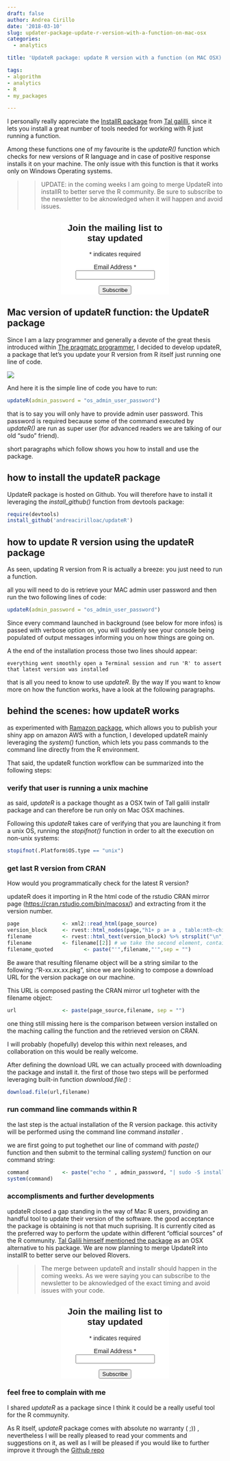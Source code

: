 ```yaml
---
draft: false
author: Andrea Cirillo
date: '2018-03-10'
slug: updater-package-update-r-version-with-a-function-on-mac-osx
categories:
  - analytics

title: 'UpdateR package: update R version with a function (on MAC OSX)'

tags:
- algorithm
- analytics
- R
- my_packages

---
```


I personally really appreciate the [InstallR package](https://cran.r-project.org/web/packages/installr/installr.pdf) from [Tal galilli](https://twitter.com/talgalili), since it lets you install a great number of tools needed for working with R just running a function.

Among these functions one of my favourite is the _updateR()_ function which checks for new versions of R language and in case of positive response installs it on your machine. The only issue with this function is that it works only on Windows Operating systems.


<div style="color:blue;">
> > UPDATE: in the coming weeks I am going to merge UpdateR into installR to better serve the R community. Be sure to subscribe to the newsletter to be aknowledged when it will happen and avoid issues.

</div>

<!-- Begin Mailchimp Signup Form -->
<center>
<link href="//cdn-images.mailchimp.com/embedcode/classic-10_7.css" rel="stylesheet" type="text/css">
<style type="text/css">
	#mc_embed_signup{background:#fff; clear:left; font:14px Helvetica,Arial,sans-serif;width:50%; }
	/* Add your own Mailchimp form style overrides in your site stylesheet or in this style block.
	   We recommend moving this block and the preceding CSS link to the HEAD of your HTML file. */
</style>
<div id="mc_embed_signup">
<form action="https://andreacirillo.us18.list-manage.com/subscribe/post?u=ea38207c9143ded9017ecd6bc&amp;id=4421c1bc47" method="post" id="mc-embedded-subscribe-form" name="mc-embedded-subscribe-form" class="validate" target="_blank" novalidate>
<div id="mc_embed_signup_scroll">
<h2>Join the mailing list to stay updated</h2>
<div class="indicates-required"><span class="asterisk">*</span> indicates required</div>
<div class="mc-field-group">
<label for="mce-EMAIL">Email Address  <span class="asterisk">*</span>
</label>
<input type="email" value="" name="EMAIL" class="required email" id="mce-EMAIL">
</div>
<div id="mce-responses" class="clear">
<div class="response" id="mce-error-response" style="display:none"></div>
<div class="response" id="mce-success-response" style="display:none"></div>
</div>   

<div style="position: absolute; left: -5000px;" aria-hidden="true"><input type="text" name="b_ea38207c9143ded9017ecd6bc_4421c1bc47" tabindex="-1" value=""></div>
<div class="clear"><input type="submit" value="Subscribe" name="subscribe" id="mc-embedded-subscribe" class="button"></div>
</div>
</form>
</div>
</center>
<script type='text/javascript' src='//s3.amazonaws.com/downloads.mailchimp.com/js/mc-validate.js'></script><script type='text/javascript'>(function($) {window.fnames = new Array(); window.ftypes = new Array();fnames[0]='EMAIL';ftypes[0]='email';fnames[1]='FNAME';ftypes[1]='text';fnames[2]='LNAME';ftypes[2]='text';fnames[3]='ADDRESS';ftypes[3]='address';fnames[4]='PHONE';ftypes[4]='phone';fnames[5]='BIRTHDAY';ftypes[5]='birthday';}(jQuery));var $mcj = jQuery.noConflict(true);</script>
<!--End mc_embed_signup-->



## Mac version of updateR function: the UpdateR package

Since I am a lazy programmer and generally a devote of the great thesis introduced within [The pragmatc programmer](https://amzn.to/2RoOKQC), I decided to develop updateR, a package that let's you update your R version from R itself just running one line of code.

<a target="_blank"  href="https://www.amazon.co.uk/gp/product/020161622X/ref=as_li_tl?ie=UTF8&camp=1634&creative=6738&creativeASIN=020161622X&linkCode=as2&tag=andreaciril08-21&linkId=ce6f49120d6e0d3d28cfd95005941dce"><img border="0" src="//ws-eu.amazon-adsystem.com/widgets/q?_encoding=UTF8&MarketPlace=GB&ASIN=020161622X&ServiceVersion=20070822&ID=AsinImage&WS=1&Format=_SL250_&tag=andreaciril08-21" ></a><img src="//ir-uk.amazon-adsystem.com/e/ir?t=andreaciril08-21&l=am2&o=2&a=020161622X" width="1" height="1" border="0" alt="" style="border:none !important; margin:0px !important;" />

And here it is the simple line of code you have to run:

```r
updateR(admin_password = "os_admin_user_password")
```

that is to say you will only have to provide admin user password.
This password is required because some of the command executed by _updateR()_ are run as super user (for advanced readers we are talking of our old "sudo" friend).

short paragraphs which follow shows you how to install and use the package.


## how to install the updateR package


UpdateR package is hosted on Github.
You will therefore have to install it leveraging the _install_github()_ function from devtools package:


```r
require(devtools)
install_github('andreacirilloac/updateR')
```


## how to update R version using the updateR package


As seen, updating R version from R is actually a breeze: you just need to run a function.

all you will need to do is retrieve your MAC admin user password and then run the two following lines of code:

```r
updateR(admin_password = "os_admin_user_password")
```


Since every command launched in background (see below for more infos) is passed with verbose option on, you will suddenly see your console being populated of output messages informing you on how things are going on.

A the end of the installation process those two lines should appear:

`everything went smoothly
open a Terminal session and run 'R' to assert that latest version was installed`

that is all you need to know to use _updateR_.
By the way If you want to know more on how the function works, have a look at the following paragraphs.


## behind the scenes: how updateR works


as experimented with [Ramazon package](2015/08/18/deploy-your-shiny-app-on-aws-with-a-function/), which allows you to publish your shiny app on amazon AWS with a function, I developed updateR mainly leveraging the _system()_ function, which lets you pass commands to the command line directly from the R environment.

That said, the updateR function workflow can be summarized into the following steps:


### verify that user is running a unix machine


as said, _updateR_ is a package thought as a OSX twin of Tall galili installr package and can therefore be run only on Mac OSX machines.

Following this _updateR_ takes care of verifying that you are launching it from a unix OS, running the _stopifnot()_ function in order to alt the execution on non-unix systems:


```r
stopifnot(.Platform$OS.type == "unix")
```


### get last R version from CRAN


How would you programmatically check for the latest R version?

updateR does it importing in R the html code of the rstudio CRAN mirror page ([https://cran.rstudio.com/bin/macosx/](https://cran.rstudio.com/bin/macosx/)) and extracting from it the version number.


```r
page              <- xml2::read_html(page_source)
version_block     <- rvest::html_nodes(page,"h1+ p a+ a , table:nth-child(8) tr:nth-child(1) td > a")
filename          <- rvest::html_text(version_block) %>% strsplit("\n", fixed = TRUE) # the resulting value is a list
filename          <- filename[[2]] # we take the second element, containing the name of the file
filename_quoted          <- paste("'",filename,"'",sep = "")
```

Be aware that resulting filename object will be a string similar to the following :"R-xx.xx.xx.pkg", since we are looking to compose a download URL for the version package on our machine.

This URL is composed pasting the CRAN mirror url togheter with the filename object:


```r

url               <- paste(page_source,filename, sep = "")
```

one thing still missing here is the comparison between version installed on the maching calling the function and the retrieved version on CRAN.

I will probably (hopefully) develop this within next releases, and collaboration on this would be really welcome.

After defining the download URL we can actually proceed with downloading the package and install it. the first of those two steps will be performed leveraging built-in function _download.file() _:

```r
download.file(url,filename)
```


### run command line commands within R


the last step is the actual installation of the R version package. this activity will be performed using the command line command _installer_ .

we are first going to put toghethet our line of command with _paste()_ function and then submit to the terminal calling _system()_ function on our command string:

```r
command           <- paste("echo " , admin_password, "| sudo -S installer -pkg ", filename_quoted , " -target / -verbose")
system(command)
```

### accomplisments and further developments

updateR closed a gap standing in the way of Mac R users, providing an handful tool to update their version of the software.
the good acceptance the package is obtaining is not that much suprising. It is currently cited as the preferred way to perform the update within different "official sources" of the R community.
[Tal Galili himself mentioned the package](https://www.r-statistics.com/tag/installr/) as an OSX alternative to his package. 
We are now planning to merge UpdateR into installR to better serve our beloved Rlovers.

<div style="color:blue;">

> > The merge between updateR and installr should happen in the coming weeks. As we were saying you can subscribe to the newsletter to be aknowledged of the exact timing and avoid issues with your code.

</div>

<!-- Begin Mailchimp Signup Form -->
<center>
<link href="//cdn-images.mailchimp.com/embedcode/classic-10_7.css" rel="stylesheet" type="text/css">
<style type="text/css">
	#mc_embed_signup{background:#fff; clear:left; font:14px Helvetica,Arial,sans-serif;width:50%; }
	/* Add your own Mailchimp form style overrides in your site stylesheet or in this style block.
	   We recommend moving this block and the preceding CSS link to the HEAD of your HTML file. */
</style>
<div id="mc_embed_signup">
<form action="https://andreacirillo.us18.list-manage.com/subscribe/post?u=ea38207c9143ded9017ecd6bc&amp;id=4421c1bc47" method="post" id="mc-embedded-subscribe-form" name="mc-embedded-subscribe-form" class="validate" target="_blank" novalidate>
<div id="mc_embed_signup_scroll">
<h2>Join the mailing list to stay updated</h2>
<div class="indicates-required"><span class="asterisk">*</span> indicates required</div>
<div class="mc-field-group">
<label for="mce-EMAIL">Email Address  <span class="asterisk">*</span>
</label>
<input type="email" value="" name="EMAIL" class="required email" id="mce-EMAIL">
</div>
<div id="mce-responses" class="clear">
<div class="response" id="mce-error-response" style="display:none"></div>
<div class="response" id="mce-success-response" style="display:none"></div>
</div>   

<div style="position: absolute; left: -5000px;" aria-hidden="true"><input type="text" name="b_ea38207c9143ded9017ecd6bc_4421c1bc47" tabindex="-1" value=""></div>
<div class="clear"><input type="submit" value="Subscribe" name="subscribe" id="mc-embedded-subscribe" class="button"></div>
</div>
</form>
</div>
</center>
<script type='text/javascript' src='//s3.amazonaws.com/downloads.mailchimp.com/js/mc-validate.js'></script><script type='text/javascript'>(function($) {window.fnames = new Array(); window.ftypes = new Array();fnames[0]='EMAIL';ftypes[0]='email';fnames[1]='FNAME';ftypes[1]='text';fnames[2]='LNAME';ftypes[2]='text';fnames[3]='ADDRESS';ftypes[3]='address';fnames[4]='PHONE';ftypes[4]='phone';fnames[5]='BIRTHDAY';ftypes[5]='birthday';}(jQuery));var $mcj = jQuery.noConflict(true);</script>
<!--End mc_embed_signup-->


### feel free to complain with me

I shared _updateR_ as a package since I think it could be a really useful tool for the R commuynity.

As R itself, _updateR_ package comes with absolute no warranty ( ;)) , nevertheless I will be really pleased to read your comments and suggestions on it, as well as I will be pleased if you would like to further improve it through the [Github repo](https://github.com/AndreaCirilloAC/updateR)
